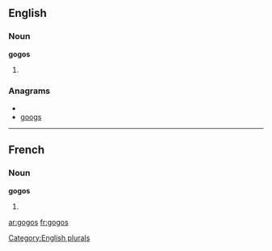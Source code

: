 ==English==

===Noun===
'''gogos'''

# {{plural of|[[gogo]]}}

===Anagrams===
* {{alphagram|ggoos}}
* [[googs#English|googs]]

[[Category:English plurals]]
----
==French==

===Noun===
'''gogos''' {{m|p}}

# {{plural of|[[gogo]]|lang=fr}}

[[ar:gogos]]
[[fr:gogos]]